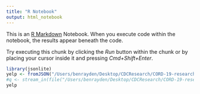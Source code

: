 ```yaml
---
title: "R Notebook"
output: html_notebook
---
```


This is an [R Markdown](http://rmarkdown.rstudio.com) Notebook. When you execute code within the notebook, the results appear beneath the code. 

Try executing this chunk by clicking the *Run* button within the chunk or by placing your cursor inside it and pressing *Cmd+Shift+Enter*. 

```r
library(jsonlite)
yelp <- fromJSON("/Users/benrayden/Desktop/CDCResearch/CORD-19-research-challenge/comm_use_subset/comm_use_subset/0a00a6df208e068e7aa369fb94641434ea0e6070.json")
#q <- stream_in(file("/Users/benrayden/Desktop/CDCResearch/CORD-19-research-challenge/comm_use_subset/comm_use_subset/0a00a6df208e068e7aa369fb94641434ea0e6070.json"))
yelp
```



